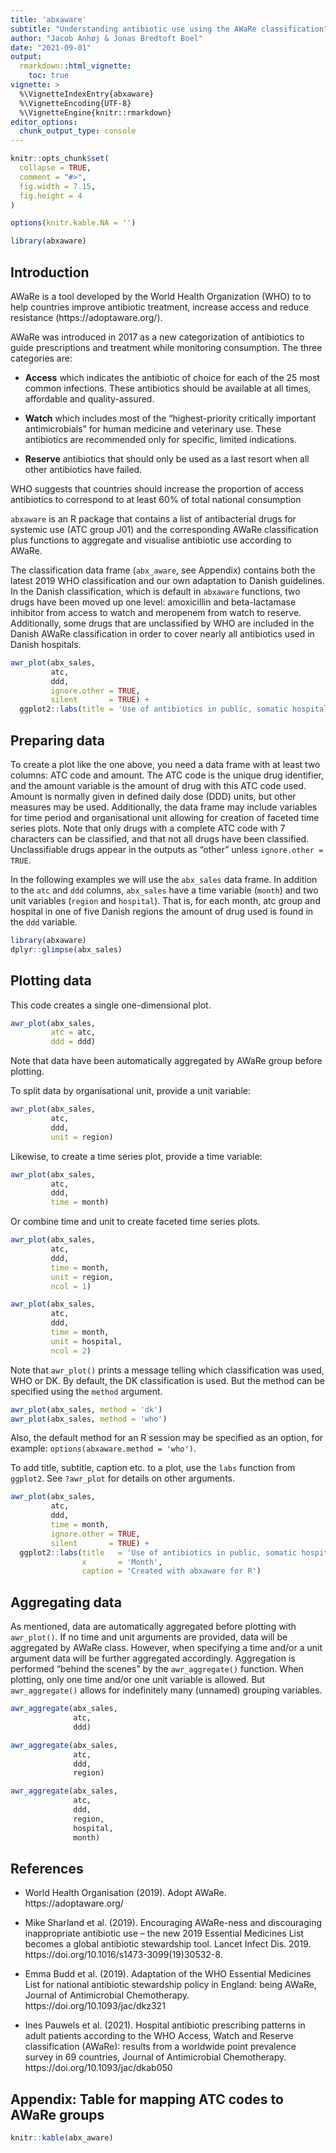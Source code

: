 ```yaml
---
title: 'abxaware'
subtitle: "Understanding antibiotic use using the AWaRe classification"
author: "Jacob Anhøj & Jonas Bredtoft Boel"
date: "2021-09-01"
output: 
  rmarkdown::html_vignette:
    toc: true
vignette: >
  %\VignetteIndexEntry{abxaware}
  %\VignetteEncoding{UTF-8}
  %\VignetteEngine{knitr::rmarkdown}
editor_options: 
  chunk_output_type: console
---
```


```r
knitr::opts_chunk$set(
  collapse = TRUE,
  comment = "#>",
  fig.width = 7.15,
  fig.height = 4
)

options(knitr.kable.NA = '')

library(abxaware)
```

## Introduction

AWaRe is a tool developed by the World Health Organization (WHO) to to help countries improve antibiotic treatment, increase access and reduce resistance (https://adoptaware.org/).

AWaRe was introduced in 2017 as a new categorization of antibiotics to guide prescriptions and treatment while monitoring consumption. The three categories are:

* **Access** which indicates the antibiotic of choice for each of the 25 most common infections. These antibiotics should be available at all times, affordable and quality-assured.

* **Watch** which includes most of the "highest-priority critically important antimicrobials" for human medicine and veterinary use. These antibiotics are recommended only for specific, limited indications.

* **Reserve** antibiotics that should only be used as a last resort when all other antibiotics have failed.

WHO suggests that countries should increase the proportion of access antibiotics to correspond to at least 60% of total national consumption

`abxaware` is an R package that contains a list of antibacterial drugs for systemic use (ATC group J01) and the corresponding AWaRe classification plus functions to aggregate and visualise antibiotic use according to AWaRe.

The classification data frame (`abx_aware`, see Appendix) contains both the latest 2019 WHO classification and our own adaptation to Danish guidelines. In the Danish classification, which is default in `abxaware` functions, two drugs have been moved up one level: amoxicillin and beta-lactamase inhibitor from access to watch and meropenem from watch to reserve. Additionally, some drugs that are unclassified by WHO are included in the Danish AWaRe classification in order to cover nearly all antibiotics used in Danish hospitals.


```r
awr_plot(abx_sales, 
         atc, 
         ddd, 
         ignore.other = TRUE,
         silent       = TRUE) +
  ggplot2::labs(title = 'Use of antibiotics in public, somatic hospitals in Denmark 2015-2020')
```

## Preparing data

To create a plot like the one above, you need a data frame with at least two columns: ATC code and amount. The ATC code is the unique drug identifier, and the amount variable is the amount of drug with this ATC code used. Amount is normally given in defined daily dose (DDD) units, but other measures may be used. Additionally, the data frame may include variables for time period and organisational unit allowing for creation of faceted time series plots. Note that only drugs with a complete ATC code with 7 characters can be classified, and that not all drugs have been classified. Unclassifiable drugs appear in the outputs as "other" unless `ignore.other = TRUE`.

<!-- `abxaware` contains two example data frames: `abx_sales` and `abx_days`. See the help pages for details. -->

In the following examples we will use the `abx_sales` data frame. In addition to the `atc` and `ddd` columns, `abx_sales` have a time variable (`month`) and two unit variables (`region` and `hospital`). That is, for each month, atc group and hospital in one of five Danish regions the amount of drug used is found in the `ddd` variable.

```r
library(abxaware)
dplyr::glimpse(abx_sales)
```

## Plotting data

This code creates a single one-dimensional plot.

```r
awr_plot(abx_sales, 
         atc = atc, 
         ddd = ddd)
```

Note that data have been automatically aggregated by AWaRe group before plotting.

To split data by organisational unit, provide a unit variable:

```r
awr_plot(abx_sales, 
         atc, 
         ddd, 
         unit = region)
```

Likewise, to create a time series plot, provide a time variable:

```r
awr_plot(abx_sales, 
         atc, 
         ddd, 
         time = month)
```

Or combine time and unit to create faceted time series plots.

```r
awr_plot(abx_sales,
         atc, 
         ddd, 
         time = month, 
         unit = region, 
         ncol = 1)
```

```r
awr_plot(abx_sales,
         atc, 
         ddd, 
         time = month, 
         unit = hospital, 
         ncol = 2)
```

Note that `awr_plot()` prints a message telling which classification was used, WHO or DK. By default, the DK classification is used. But the method can be specified using the `method` argument.

```r
awr_plot(abx_sales, method = 'dk')
awr_plot(abx_sales, method = 'who')
```

Also, the default method for an R session may be specified as an option, for example: `options(abxaware.method = 'who')`.

To add title, subtitle, caption etc. to a plot, use the `labs` function from `ggplot2`. See `?awr_plot` for details on other arguments.

```r
awr_plot(abx_sales, 
         atc, 
         ddd, 
         time = month,
         ignore.other = TRUE,
         silent       = TRUE) +
  ggplot2::labs(title   = 'Use of antibiotics in public, somatic hospitals in Denmark 2015-2020',
                x       = 'Month',
                caption = 'Created with abxaware for R')
```

## Aggregating data

As mentioned, data are automatically aggregated before plotting with `awr_plot()`. If no time and unit arguments are provided, data will be aggregated by AWaRe class. However, when specifying a time and/or a unit argument data will be further aggregated accordingly. Aggregation is performed "behind the scenes" by the `awr_aggregate()` function. When plotting, only one time and/or one unit variable is allowed. But `awr_aggregate()` allows for indefinitely many (unnamed) grouping variables.

```r
awr_aggregate(abx_sales,
              atc,
              ddd)
```

```r
awr_aggregate(abx_sales,
              atc, 
              ddd, 
              region)
```

```r
awr_aggregate(abx_sales,
              atc, 
              ddd, 
              region, 
              hospital,
              month)
```

## References

* World Health Organisation (2019). Adopt AWaRe. https://adoptaware.org/

* Mike Sharland et al. (2019). Encouraging AWaRe-ness and discouraging inappropriate antibiotic use -- the new 2019 Essential Medicines List becomes a global antibiotic stewardship tool. Lancet Infect Dis. 2019. https://doi.org/10.1016/s1473-3099(19)30532-8.

* Emma Budd et al. (2019). Adaptation of the WHO Essential Medicines List for national antibiotic stewardship policy in England: being AWaRe, Journal of Antimicrobial Chemotherapy. https://doi.org/10.1093/jac/dkz321

* Ines Pauwels et al. (2021). Hospital antibiotic prescribing patterns in adult patients according to the WHO Access, Watch and Reserve classification (AWaRe): results from a worldwide point prevalence survey in 69 countries, Journal of Antimicrobial Chemotherapy. https://doi.org/10.1093/jac/dkab050

## Appendix: Table for mapping ATC codes to AWaRe groups
```r
knitr::kable(abx_aware)
```

